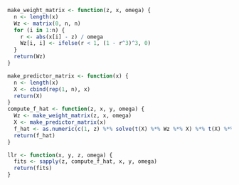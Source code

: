 
```r
make_weight_matrix <- function(z, x, omega) {
  n <- length(x)
  Wz <- matrix(0, n, n)
  for (i in 1:n) {
    r <- abs(x[i] - z) / omega
    Wz[i, i] <- ifelse(r < 1, (1 - r^3)^3, 0)
  }
  return(Wz)
}

make_predictor_matrix <- function(x) {
  n <- length(x)
  X <- cbind(rep(1, n), x)
  return(X)
}
compute_f_hat <- function(z, x, y, omega) {
  Wz <- make_weight_matrix(z, x, omega)
  X <- make_predictor_matrix(x)
  f_hat <- as.numeric(c(1, z) %*% solve(t(X) %*% Wz %*% X) %*% t(X) %*% Wz %*% y)
  return(f_hat)
}

llr <- function(x, y, z, omega) {
  fits <- sapply(z, compute_f_hat, x, y, omega)
  return(fits)
}

```

